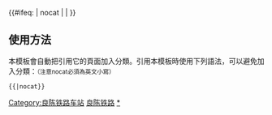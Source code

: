 {{鐵道路線| lua=1
| 模板名稱 = 良陈铁路
| 名稱 = [[良陈铁路]]
| 代表色 = 
| Logo = [[File:China_Railways.svg|17px]]
| 背景顏色 = #FFFFFF
| 車站列表 = 良乡 ~ 阎村站 (铁路) ~ 北坊 ~ 坨里 ~ 磁家坞 ~ 河南村 ~ 白草洼
}}
<includeonly>{{#ifeq: {{{1}}} | nocat | <!--空--> | [[Category:良陈铁路车站]] }}</includeonly><noinclude>

==使用方法==
本模板會自動把引用它的頁面加入分類。引用本模板時使用下列語法，可以避免加入分類：<small>（注意nocat必須為英文小寫）</small>
 <nowiki>{{</nowiki>{{PAGENAME}}<nowiki>|nocat}}</nowiki>
[[Category:中國鐵路路線模板|良陈铁路]]
[[Category:良陈铁路车站|*]]
</noinclude>